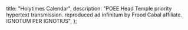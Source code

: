   title: "Holytimes Calendar",
  description:
    "POEE Head Temple priority hypertext transmission. reproduced ad infinitum by Frood Cabal affiliate. IGNOTUM PER IGNOTIUS",
};


<Calendar />
